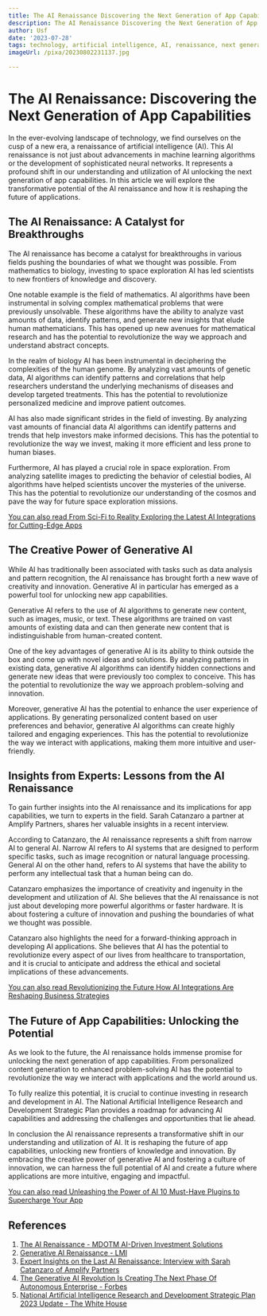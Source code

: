 ```yaml
---
title: The AI Renaissance Discovering the Next Generation of App Capabilities
description: The AI Renaissance Discovering the Next Generation of App Capabilities
author: Usf
date: '2023-07-28'
tags: technology, artificial intelligence, AI, renaissance, next generation, app capabilities
imageUrl: /pixa/20230802231137.jpg

---
```

# The AI Renaissance: Discovering the Next Generation of App Capabilities

In the ever-evolving landscape of technology, we find ourselves on the cusp of a new era, a renaissance of artificial intelligence (AI). This AI renaissance is not just about advancements in  machine learning algorithms or the development of sophisticated neural networks. It represents a profound  shift in our understanding and utilization of AI unlocking  the next generation of app capabilities. In this article we  will explore the transformative potential of  the  AI renaissance and how it is  reshaping the future of applications.

## The  AI Renaissance: A Catalyst for Breakthroughs

The AI renaissance has  become  a catalyst  for breakthroughs in various fields pushing the boundaries of what we thought was possible.  From mathematics to biology, investing to space  exploration  AI has led  scientists to new frontiers of knowledge and discovery.

One notable example is the field  of mathematics. AI algorithms have been  instrumental  in solving complex mathematical  problems that were previously unsolvable.  These algorithms have the ability to  analyze vast amounts of data, identify patterns, and generate new insights that elude human mathematicians. This has opened up new avenues for mathematical research and has the  potential to revolutionize the way we approach and understand abstract concepts.

In the realm of biology AI has been instrumental  in deciphering the complexities  of the human genome. By analyzing vast amounts of genetic data, AI algorithms can identify patterns and correlations that help researchers understand the underlying mechanisms of diseases and develop targeted treatments. This has the potential to revolutionize personalized medicine  and  improve patient outcomes.

AI has also made significant strides in  the field of  investing. By analyzing vast amounts of financial data AI algorithms  can identify patterns and trends that help investors make informed decisions. This has  the potential to revolutionize the way  we invest, making it more efficient and less prone  to human biases.

Furthermore, AI has played a crucial role in space exploration. From analyzing satellite images to predicting the behavior of celestial bodies, AI algorithms have helped scientists uncover  the mysteries of  the universe. This has the  potential to  revolutionize our understanding of the cosmos and pave the way for future space  exploration  missions.

[You can also read From Sci-Fi to Reality Exploring the Latest AI Integrations for Cutting-Edge Apps](From%20Sci-Fi%20to%20Reality%20Exploring%20the%20Latest%20AI%20Integrations%20for%20Cutting-Edge%20Apps)


## The Creative Power of Generative AI

While AI has traditionally been associated with tasks such as data analysis and pattern recognition, the AI renaissance has brought forth a new wave of creativity and innovation. Generative AI in particular has emerged as a powerful tool for unlocking new app capabilities.

Generative AI refers to the use of  AI algorithms to generate new content, such as images, music, or text. These algorithms are trained on vast amounts of existing data and can then generate new content that is indistinguishable from human-created content.

One  of the  key advantages  of generative AI is its ability to think outside the box and come up with  novel ideas and  solutions. By analyzing patterns in existing data, generative  AI algorithms can identify hidden connections and generate new ideas that were previously too complex to conceive. This has the potential to revolutionize the way  we approach  problem-solving and innovation.

Moreover, generative AI has the potential to enhance the  user experience of applications. By generating personalized content based on user preferences and behavior, generative AI algorithms can create  highly tailored and engaging experiences. This has the potential to revolutionize  the way we interact with applications, making them more intuitive and user-friendly.

## Insights from  Experts: Lessons from the  AI Renaissance

To gain further insights into  the AI  renaissance and its implications for app  capabilities, we turn to experts in the field.  Sarah Catanzaro  a  partner at Amplify Partners, shares her valuable insights in a recent interview.

According to Catanzaro, the AI renaissance  represents a shift from narrow  AI to general AI. Narrow AI refers  to AI systems that are designed to perform specific tasks,  such as image recognition or natural language processing.  General AI  on  the other hand, refers to AI systems that have the ability to perform any intellectual task that a human being can do.

Catanzaro emphasizes the importance of creativity and ingenuity in the development and utilization of  AI. She believes that the AI renaissance  is not  just about developing more powerful algorithms or faster hardware. It is about fostering a culture  of innovation and pushing the boundaries of what we thought was possible.

Catanzaro also highlights the need for a forward-thinking approach  in developing AI applications. She believes that AI has the potential to revolutionize every aspect  of our lives from  healthcare to transportation,  and it is crucial  to anticipate and  address the ethical and societal implications of these advancements.

[You can also  read  Revolutionizing  the Future How AI Integrations Are Reshaping Business Strategies](Revolutionizing%20the%20Future%20How%20AI%20Integrations%20Are%20Reshaping%20Business%20Strategies)


## The Future  of App Capabilities: Unlocking the Potential

As we look to the future, the  AI renaissance holds immense promise for unlocking the next generation of app capabilities. From personalized content  generation to enhanced problem-solving AI has the potential  to  revolutionize the way we interact with applications and the  world around us.

To fully realize this potential,  it  is crucial to continue investing in research  and development in AI. The National Artificial Intelligence  Research and  Development Strategic Plan provides  a roadmap for advancing AI capabilities and addressing the  challenges and opportunities that lie ahead.

In  conclusion the  AI renaissance represents a transformative shift in our understanding and utilization of AI. It is reshaping the future of app capabilities, unlocking new frontiers of knowledge and  innovation. By  embracing the creative power of generative AI and fostering a culture of innovation, we can harness the full potential of AI and create a future where applications are more intuitive, engaging and impactful.

[You can also read Unleashing the  Power of AI 10 Must-Have  Plugins to Supercharge  Your App](Unleashing%20the%20Power%20of%20AI%2010%20Must-Have%20Plugins%20to%20Supercharge%20Your%20App)


## References

1. [The AI Renaissance - MDOTM AI-Driven Investment Solutions](https://www.mdotm.ai/insight/the-ai-renaissance)
2. [Generative  AI Renaissance - LMI](https://www.lmi.org/blog/generative-ai-renaissance)
3. [Expert Insights on the Last AI Renaissance: Interview with Sarah Catanzaro of Amplify Partners](https://youtube.com/watch?v=v3O20NMdOuA)
4. [The Generative AI Revolution Is Creating The Next Phase Of Autonomous  Enterprise - Forbes](https://www.forbes.com/sites/markminevich/2023/01/29/the-generative-ai-revolution-is-creating-the-next-phase-of-autonomous-enterprise/?sh=2348754e1bc1)
5. [National Artificial Intelligence Research and Development Strategic Plan 2023 Update - The White House](https://www.whitehouse.gov/wp-content/uploads/2023/05/National-Artificial-Intelligence-Research-and-Development-Strategic-Plan-2023-Update.pdf)